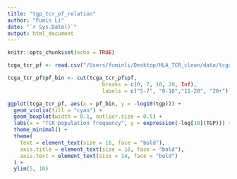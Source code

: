 ```yaml
---
title: "tgp_tcr_pf_relation"
author: "Fumin Li"
date: "`r Sys.Date()`"
output: html_document
---
```


```r
knitr::opts_chunk$set(echo = TRUE)
```

```r
tcga_tcr_pf <- read.csv("/Users/fuminli/Desktop/HLA_TCR_clean/data/tcga_tcr_pf.csv")
```

```r
tcga_tcr_pf$pf_bin <- cut(tcga_tcr_pf$pf, 
                              breaks = c(0, 7, 10, 20, Inf), 
                              labels = c("5-7", "8-10","11-20", "20+"))

```

```r
ggplot(tcga_tcr_pf, aes(x = pf_bin, y = -log10(tgp))) + 
  geom_violin(fill = "cyan") + 
  geom_boxplot(width = 0.1, outlier.size = 0.5) + 
  labs(x = "TCR population frequency", y = expression(-log[10](TGP))) + 
  theme_minimal() + 
  theme(
    text = element_text(size = 16, face = "bold"),  
    axis.title = element_text(size = 16, face = "bold"), 
    axis.text = element_text(size = 14, face = "bold")   
  ) + 
  ylim(5, 10)
 
```

